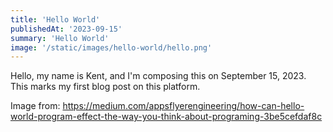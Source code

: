 ```yaml
---
title: 'Hello World'
publishedAt: '2023-09-15'
summary: 'Hello World'
image: '/static/images/hello-world/hello.png'
---
```


Hello, my name is Kent, and I'm composing this on September 15, 2023. This marks my first blog post on this platform.

Image from: https://medium.com/appsflyerengineering/how-can-hello-world-program-effect-the-way-you-think-about-programing-3be5cefdaf8c